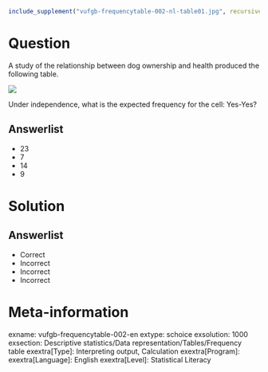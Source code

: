 ```r
include_supplement("vufgb-frequencytable-002-nl-table01.jpg", recursive = TRUE)
```

Question
========

A study of the relationship between dog ownership and health produced the following table.

![](vufgb-frequencytable-002-nl-table01.jpg)
  
Under independence, what is the expected frequency for the cell: Yes-Yes?  
  
Answerlist
----------
* 23
* 7
* 14
* 9

Solution
========

Answerlist
----------
* Correct
* Incorrect
* Incorrect
* Incorrect

Meta-information
================
exname: vufgb-frequencytable-002-en
extype: schoice
exsolution: 1000
exsection: Descriptive statistics/Data representation/Tables/Frequency table
exextra[Type]: Interpreting output, Calculation
exextra[Program]: 
exextra[Language]: English
exextra[Level]: Statistical Literacy
